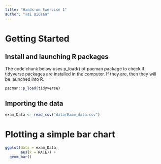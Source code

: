 ```yaml
---
title: "Hands-on Exercise 1"
author: "Tai QiuYan"
---
```


# Getting Started

## Install and launching R packages

The code chunk below uses p_load() of pacman package to check if tidyverse packages are installed in the computer. If they are, then they will be launched into R.

```r
pacman::p_load(tidyverse)
```

## Importing the data

```r
exam_Data <- read_csv("data/Exam_data.csv")
```

# Plotting a simple bar chart

```r
ggplot(data = exam_Data,
       aes(x = RACE)) +
  geom_bar()
```
